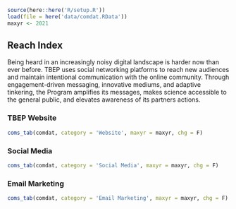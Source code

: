 <!-- # Informed, Engaged, Responsible Community -->

```r
source(here::here('R/setup.R'))
load(file = here('data/comdat.RData'))
maxyr <- 2021
```

## Reach Index

Being heard in an increasingly noisy digital landscape is harder now than ever before. TBEP uses social networking platforms to reach new audiences and maintain intentional communication with the online community. Through engagement-driven messaging, innovative mediums, and adaptive tinkering, the Program amplifies its messages, makes science accessible to the general public, and elevates awareness of its partners actions.


### TBEP Website 

```r
coms_tab(comdat, category = 'Website', maxyr = maxyr, chg = F)
```

### Social Media 

```r
coms_tab(comdat, category = 'Social Media', maxyr = maxyr, chg = F)
```

### Email Marketing

```r
coms_tab(comdat, category = 'Email Marketing', maxyr = maxyr, chg = F)
```

